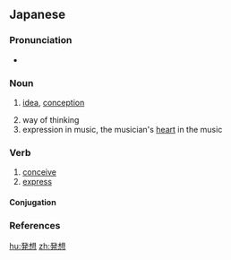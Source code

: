 ==Japanese==
{{ja-kanjitab|はつ|k1=はっ|そう|yomi=on}}

===Pronunciation===
* {{ja-pron|はっそう|y=o|acc=0|acc_ref=NHK}}

===Noun===
{{ja-noun|はっそう}}
# [[idea]], [[conception]]
#: {{ja-usex|'''発想'''の転換が必要だ。|'''はっそう''' の てんかん が ひつよう だ。|We need to change our way of thinking.}}
# way of thinking
# expression in music, the musician's [[heart]] in the music

===Verb===
{{ja-verb-suru|はっそう}}

# [[conceive]]
# [[express]]

====Conjugation====
{{ja-suru|はっそう}}

===References===
<references/>

[[hu:発想]]
[[zh:発想]]
